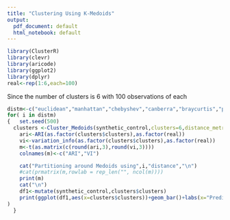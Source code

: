 ```yaml
---
title: "Clustering Using K-Medoids"
output:
  pdf_document: default
  html_notebook: default
---
```



```r
library(ClusterR)
library(clevr)
library(aricode)
library(ggplot2)
library(dplyr)
real<-rep(1:6,each=100)
```
Since the number of clusters is 6 with 100 observations of each

```r


distm<-c("euclidean","manhattan","chebyshev","canberra","braycurtis","pearson_correlation","mahalanobis","cosine")
for( i in distm)
{   set.seed(500)
  clusters <-Cluster_Medoids(synthetic_control,clusters=6,distance_metric = i,threads = 4,swap_phase = TRUE,seed = 500)
    ari<-ARI(as.factor(clusters$clusters),as.factor(real))
    vi<-variation_info(as.factor(clusters$clusters),as.factor(real))
    m<-t(as.matrix(c(round(ari,3),round(vi,3))))
    colnames(m)<-c("ARI","VI")

    cat("Partitioning around Medoids using",i,"distance","\n")
    #cat(prmatrix(m,rowlab = rep_len("", ncol(m))))
    print(m)
    cat("\n")
    df1<-mutate(synthetic_control,clusters$clusters)
    print(ggplot(df1,aes(x=clusters$clusters))+geom_bar()+labs(x="Predicted Cluster",title=str_to_title(paste("Partitioning around Medoids using",i,"distance")))
)
  }

```



